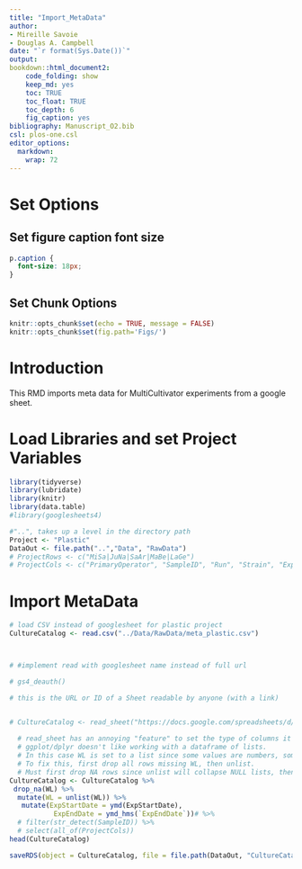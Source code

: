 ```yaml
---
title: "Import_MetaData"
author:
- Mireille Savoie
- Douglas A. Campbell
date: "`r format(Sys.Date())`"
output:
bookdown::html_document2:
    code_folding: show
    keep_md: yes
    toc: TRUE
    toc_float: TRUE
    toc_depth: 6
    fig_caption: yes
bibliography: Manuscript_O2.bib
csl: plos-one.csl
editor_options: 
  markdown: 
    wrap: 72
---
```


# Set Options

## Set figure caption font size

```css
p.caption {
  font-size: 18px;
}
```

## Set Chunk Options

```r
knitr::opts_chunk$set(echo = TRUE, message = FALSE)
knitr::opts_chunk$set(fig.path='Figs/')
```


# Introduction

This RMD imports meta data for MultiCultivator experiments from a google sheet.


# Load Libraries and set Project Variables

```r

library(tidyverse)
library(lubridate)
library(knitr)
library(data.table)
#library(googlesheets4)

```

```r
#"..", takes up a level in the directory path
Project <- "Plastic"
DataOut <- file.path("..","Data", "RawData")
# ProjectRows <- c("MiSa|JuNa|SaAr|MaBe|LaGe")
# ProjectCols <- c("PrimaryOperator", "SampleID", "Run", "Strain", "ExpCul", "ExpDate", "ExpStartTime", "Par_ue", "Photoperiod", "Temp_c", "MC", "Tube","O2", "O2_Category", "WL","LightShape", "Optode","OptodeCh","OptodeMeasure", "ExpEndDate")

```

# Import MetaData 


```r
# load CSV instead of googlesheet for plastic project
CultureCatalog <- read.csv("../Data/RawData/meta_plastic.csv")



# #implement read with googlesheet name instead of full url

# gs4_deauth()

# this is the URL or ID of a Sheet readable by anyone (with a link)


# CultureCatalog <- read_sheet("https://docs.google.com/spreadsheets/d/1ZXpwR7Gfto-uRzVdXzMpQF4frbrvMLH_IyLqonFZRSw/edit#gid=0") %>% 
   
  # read_sheet has an annoying "feature" to set the type of columns it can't parse to a list.
  # ggplot/dplyr doesn't like working with a dataframe of lists.
  # In this case WL is set to a list since some values are numbers, some are strings, some are blank.
  # To fix this, first drop all rows missing WL, then unlist.
  # Must first drop NA rows since unlist will collapse NULL lists, then the unlisted WL is a shorter length than original WL column, which mutate doesn't like.
CultureCatalog <- CultureCatalog %>% 
 drop_na(WL) %>%
  mutate(WL = unlist(WL)) %>%
   mutate(ExpStartDate = ymd(ExpStartDate),
           ExpEndDate = ymd_hms(`ExpEndDate`))# %>% 
  # filter(str_detect(SampleID)) %>% 
  # select(all_of(ProjectCols))
head(CultureCatalog)

saveRDS(object = CultureCatalog, file = file.path(DataOut, "CultureCatalog.Rds"), compress = "xz")

```
